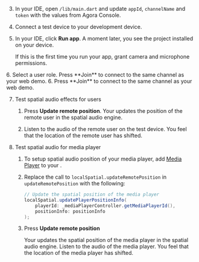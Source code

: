<PlatformWrapper platform="flutter">

3. In your IDE, open `/lib/main.dart` and update `appId`, `channelName` and `token` with the values from Agora Console.

4. Connect a test device to your development device.

5. In your IDE, click **Run app**. A moment later, you see the project installed on your device.

    If this is the first time you run your app, grant camera and microphone permissions.

<ProductWrapper product="interactive-live-streaming">
6. Select a user role. Press **Join** to connect to the same channel as your web demo.
</ProductWrapper>

<ProductWrapper notAllowed="interactive-live-streaming">
6. Press **Join** to connect to the same channel as your web demo.
</ProductWrapper>

7. Test spatial audio effects for users

    1. Press **Update remote position**. Your <Vpl k="CLIENT" /> updates the position of the remote user in the spatial audio engine. 
    
    1. Listen to the audio of the remote user on the test device. You feel that the location of the remote user has shifted.

8. Test spatial audio for media player

    1. To setup spatial audio position of your media player, add [Media Player](/video-calling/develop/play-media) to your <Vpl k="CLIENT" />. 
    
    1. Replace the call to `localSpatial.updateRemotePosition` in `updateRemotePosition` with the following:

        ```java
        // Update the spatial position of the media player 
        localSpatial.updatePlayerPositionInfo(
            playerId: _mediaPlayerController.getMediaPlayerId(),
            positionInfo: positionInfo
        );
        ```
    1. Press **Update remote position**

        Your <Vpl k="CLIENT" /> updates the spatial position of the media player in the spatial audio engine. Listen to the audio of the media player. You feel that the location of the media player has shifted.


</PlatformWrapper>
